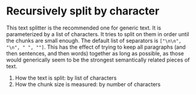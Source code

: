 # Recursively split by character

This text splitter is the recommended one for generic text. It is parameterized by a list of characters. It tries to split on them in order until the chunks are small enough. The default list of separators is `["\n\n", "\n", " ", ""]`. This has the effect of trying to keep all paragraphs (and then sentences, and then words) together as long as possible, as those would generically seem to be the strongest semantically related pieces of text.

1. How the text is split: by list of characters
2. How the chunk size is measured: by number of characters


<Example />
